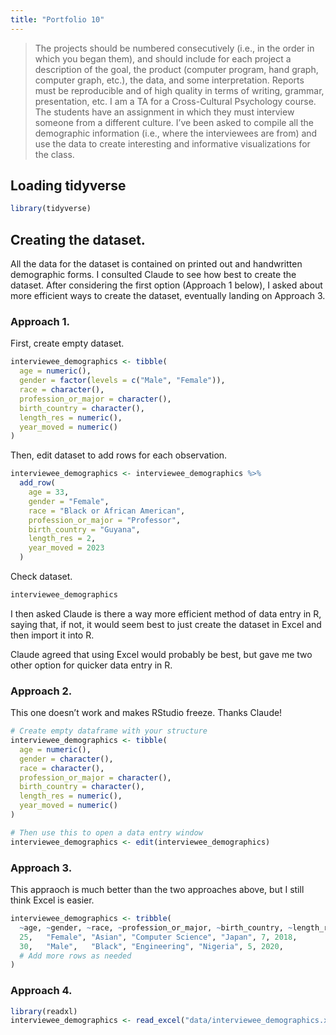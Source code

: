 ```yaml
---
title: "Portfolio 10"
---
```


> The projects should be numbered consecutively (i.e., in the order in which you began them), and should include for each project a description of the goal, the product (computer program, hand graph, computer graph, etc.), the data, and some interpretation. Reports must be reproducible and of high quality in terms of writing, grammar, presentation, etc.
> I am a TA for a Cross-Cultural Psychology course. The students have an assignment in which they must interview someone from a different culture. I've been asked to compile all the demographic information (i.e., where the interviewees are from) and use the data to create interesting and informative visualizations for the class.

## Loading tidyverse
```r
library(tidyverse)
```


## Creating the dataset.
All the data for the dataset is contained on printed out and handwritten demographic forms. I consulted Claude to see how best to create the dataset. After considering the first option (Approach 1 below), I asked about more efficient ways to create the dataset, eventually landing on Approach 3.

### Approach 1.
First, create empty dataset.
```r
interviewee_demographics <- tibble(
  age = numeric(),
  gender = factor(levels = c("Male", "Female")),
  race = character(),
  profession_or_major = character(),
  birth_country = character(),
  length_res = numeric(),
  year_moved = numeric()
)
```
Then, edit dataset to add rows for each observation.
```r
interviewee_demographics <- interviewee_demographics %>%
  add_row(
    age = 33,
    gender = "Female",
    race = "Black or African American",
    profession_or_major = "Professor",
    birth_country = "Guyana",
    length_res = 2,
    year_moved = 2023
  )
```
Check dataset.
```r
interviewee_demographics
```
I then asked Claude is there a way more efficient method of data entry in R, saying that, if not, it would seem best to just create the dataset in Excel and then import it into R.

Claude agreed that using Excel would probably be best, but gave me two other option for quicker data entry in R.

### Approach 2.
This one doesn't work and makes RStudio freeze. Thanks Claude!
```r
# Create empty dataframe with your structure
interviewee_demographics <- tibble(
  age = numeric(),
  gender = character(),
  race = character(),
  profession_or_major = character(),
  birth_country = character(),
  length_res = numeric(),
  year_moved = numeric()
)

# Then use this to open a data entry window
interviewee_demographics <- edit(interviewee_demographics)
```

### Approach 3.
This appraoch is much better than the two approaches above, but I still think Excel is easier.
```r
interviewee_demographics <- tribble(
  ~age, ~gender, ~race, ~profession_or_major, ~birth_country, ~length_res, ~year_moved,
  25,   "Female", "Asian", "Computer Science", "Japan", 7, 2018,
  30,   "Male",   "Black", "Engineering", "Nigeria", 5, 2020,
  # Add more rows as needed
)
```

### Approach 4.
```r
library(readxl)
interviewee_demographics <- read_excel("data/interviewee_demographics.xlsx")
```

